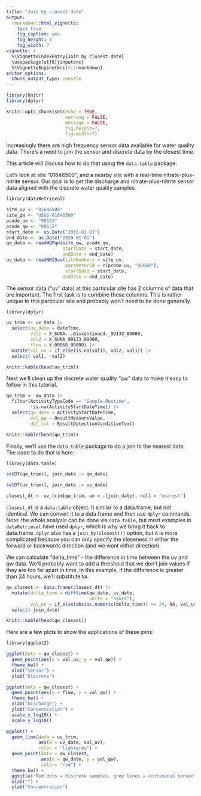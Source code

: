 ```yaml
---
title: "Join by closest date"
output: 
  rmarkdown::html_vignette:
    toc: true
    fig_caption: yes
    fig_height: 4
    fig_width: 7
vignette: >
  %\VignetteIndexEntry{Join by closest date}
  \usepackage[utf8]{inputenc}
  %\VignetteEngine{knitr::rmarkdown}
editor_options: 
  chunk_output_type: console
---
```




```r
library(knitr)
library(dplyr)

knitr::opts_chunk$set(echo = TRUE, 
                      warning = FALSE, 
                      message = FALSE,
                      fig.height=7,
                      fig.width=7)


```

Increasingly there are high frequency sensor data available for water quality data. There's a need to join the sensor and discrete data by the closest time. 

This article will discuss how to do that using the `data.table` package. 

Let's look at site "01646500", and a nearby site with a real-time nitrate-plus-nitrite sensor. Our goal is to get the discharge and nitrate-plus-nitrite sensor data aligned with the discrete water quality samples.

```r
library(dataRetrieval)

site_uv <- "01646500"
site_qw <- "USGS-01646580"
pcode_uv <- "99133"
pcode_qw <- "00631"
start_date <- as.Date("2012-01-01")
end_date <- as.Date("2020-01-01")
qw_data <- readWQPqw(site_qw, pcode_qw, 
                     startDate = start_date,
                     endDate = end_date)
uv_data <- readNWISuv(siteNumbers = site_uv, 
                      parameterCd = c(pcode_uv, "00060"),
                      startDate = start_date,
                     endDate = end_date)
```


The sensor data ("uv" data) at this particular site has 2 columns of data that are important. The first task is to combine those columns. This is rather unique to this particular site and probably won't need to be done generally.

```r
library(dplyr)

uv_trim <- uv_data |> 
  select(uv_date = dateTime, 
         val1 = X_SUNA...Discontinued._99133_00000,
         val2 = X_SUNA_99133_00000,
         flow = X_00060_00000) |> 
  mutate(val_uv = if_else(is.na(val1), val2, val1)) |> 
  select(-val1, -val2)

```

```r
knitr::kable(head(uv_trim))
```

Next we'll clean up the discrete water quality "qw" data to make it easy to follow in this tutorial. 

```r
qw_trim <- qw_data |> 
  filter(ActivityTypeCode == "Sample-Routine",
         !is.na(ActivityStartDateTime)) |> 
  select(qw_date = ActivityStartDateTime,
         val_qw = ResultMeasureValue,
         det_txt = ResultDetectionConditionText)
```

```r
knitr::kable(head(qw_trim))
```

Finally, we'll use the `data.table` package to do a join to the nearest date. The code to do that is here:

```r
library(data.table)

setDT(qw_trim)[, join_date := qw_date]

setDT(uv_trim)[, join_date := uv_date]

closest_dt <- uv_trim[qw_trim, on = .(join_date), roll = "nearest"]
```

`closest_dt` is a `data.table` object. It similar to a data.frame, but not identical. We can convert it to a data.frame and then use `dplyr` commands. Note: the whole analysis can be done via `data.table`, but most examples in `dataRetrieval` have used `dplyr`, which is why we bring it back to data.frame. `dplyr` also has a `join_by(closest())` option, but it is more complicated because you can only specify the closeness in either the forward or backwards direction (and we want either direction).

We can calculate "delta_time" - the difference in time between the uv and qw data. We'll probably want to add a threshold that we don't join values if they are too far apart in time. In this example, if the difference is greater than 24 hours, we'll substitute `NA`.

```r
qw_closest <- data.frame(closest_dt) |> 
  mutate(delta_time = difftime(qw_date, uv_date, 
                               units = "hours"),
         val_uv = if_else(abs(as.numeric(delta_time)) >= 24, NA, val_uv)) |> 
  select(-join_date)

```


```r
knitr::kable(head(qw_closest))
```

Here are a few plots to show the applications of these joins:

```r
library(ggplot2)

ggplot(data = qw_closest) +
  geom_point(aes(x = val_uv, y = val_qw)) +
  theme_bw() +
  xlab("Sensor") +
  ylab("Discrete")

```

```r
ggplot(data = qw_closest) +
  geom_point(aes(x = flow, y = val_qw)) +
  theme_bw() +
  xlab("Discharge") +
  ylab("Concentration") +
  scale_x_log10() +
  scale_y_log10()

```

```r
ggplot() +
  geom_line(data = uv_trim,
            aes(x = uv_date, val_uv),
            color = "lightgrey") +
  geom_point(data = qw_closest,
             aes(x = qw_date, y = val_qw),
             color= "red") +
  theme_bw() +
  ggtitle("Red dots = discrete samples, grey lines = continuous sensor") +
  xlab("") +
  ylab("Concentration")

```
